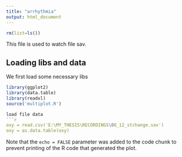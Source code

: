 ```yaml
---
title: "arrhythmia"
output: html_document
---
```


```r
rm(list=ls())
```
This file is used to watch file sav.

## Loading libs and data
We first load some necessary libs
```r
library(ggplot2)
library(data.table)
library(readxl)
source('multiplot.R')

load file data
```r
oxy = read.csv('E:\MY_THESIS\RECORDINGS\08_12_stchange.sav')
oxy = as.data.table(oxy)
```

Note that the `echo = FALSE` parameter was added to the code chunk to prevent printing of the R code that generated the plot.

